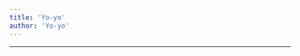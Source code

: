 ```yaml
---
title: 'Yo-yo'
author: 'Yo-yo'
---
```


---

<CharacterInfo
    name='Yo-yo'
    image='/assets/icons/otom/wiki media/chars/yoyo.png' 
    caption='por que você não vai jogar baseball?'
    icon='/assets/icons/otom/wiki media/icons/Yoyo.png'
    nickname="N/A"
    pronouns='ela/dela'
    species='ioiô'
    voice='Johnatan o Animado'
    hobbies='N/A'
/>